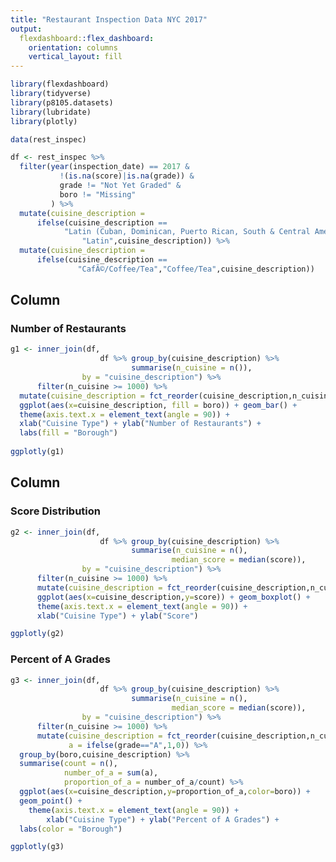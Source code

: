 ```yaml
---
title: "Restaurant Inspection Data NYC 2017"
output: 
  flexdashboard::flex_dashboard:
    orientation: columns
    vertical_layout: fill
---
```


```r
library(flexdashboard)
library(tidyverse)
library(p8105.datasets)
library(lubridate)
library(plotly)

data(rest_inspec)

df <- rest_inspec %>% 
  filter(year(inspection_date) == 2017 &
           !(is.na(score)|is.na(grade)) &
           grade != "Not Yet Graded" &
           boro != "Missing"
         ) %>%
  mutate(cuisine_description = 
      ifelse(cuisine_description ==
            "Latin (Cuban, Dominican, Puerto Rican, South & Central American)",
                "Latin",cuisine_description)) %>%
  mutate(cuisine_description =
      ifelse(cuisine_description ==
               "CafÃ©/Coffee/Tea","Coffee/Tea",cuisine_description))
```

Column {data-width=350}
-----------------------------------------------------------------------

### Number of Restaurants

```r
g1 <- inner_join(df, 
                    df %>% group_by(cuisine_description) %>%
                           summarise(n_cuisine = n()), 
                by = "cuisine_description") %>%
      filter(n_cuisine >= 1000) %>%
  mutate(cuisine_description = fct_reorder(cuisine_description,n_cuisine)) %>%
  ggplot(aes(x=cuisine_description, fill = boro)) + geom_bar() +
  theme(axis.text.x = element_text(angle = 90)) +
  xlab("Cuisine Type") + ylab("Number of Restaurants") +
  labs(fill = "Borough")
  
ggplotly(g1)
```

Column {data-width=350}
-----------------------------------------------------------------------

### Score Distribution

```r
g2 <- inner_join(df, 
                    df %>% group_by(cuisine_description) %>%
                           summarise(n_cuisine = n(),
                                    median_score = median(score)), 
                by = "cuisine_description") %>%
      filter(n_cuisine >= 1000) %>%
      mutate(cuisine_description = fct_reorder(cuisine_description,n_cuisine)) %>%
      ggplot(aes(x=cuisine_description,y=score)) + geom_boxplot() +
      theme(axis.text.x = element_text(angle = 90)) +
      xlab("Cuisine Type") + ylab("Score")

ggplotly(g2)
```

### Percent of A Grades

```r
g3 <- inner_join(df, 
                    df %>% group_by(cuisine_description) %>%
                           summarise(n_cuisine = n(),
                                    median_score = median(score)), 
                by = "cuisine_description") %>%
      filter(n_cuisine >= 1000) %>%
      mutate(cuisine_description = fct_reorder(cuisine_description,n_cuisine),
             a = ifelse(grade=="A",1,0)) %>%
  group_by(boro,cuisine_description) %>%
  summarise(count = n(),
            number_of_a = sum(a),
            proportion_of_a = number_of_a/count) %>%
  ggplot(aes(x=cuisine_description,y=proportion_of_a,color=boro)) +
  geom_point() +
    theme(axis.text.x = element_text(angle = 90)) +
        xlab("Cuisine Type") + ylab("Percent of A Grades") +
  labs(color = "Borough")

ggplotly(g3)
```


